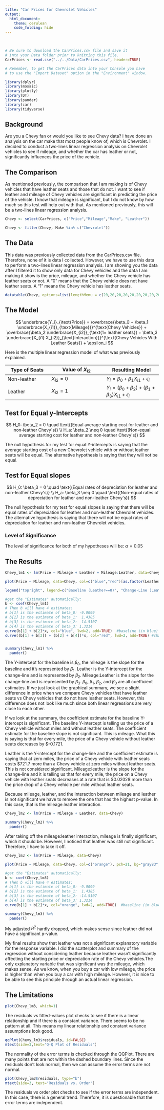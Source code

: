 ```yaml
---
title: "Car Prices for Chevrolet Vehicles"
output: 
  html_document:
    theme: cerulean
    code_folding: hide
---
```


<br>

```r
# Be sure to download the CarPrices.csv file and save it
# into your Data folder prior to knitting this file.
CarPrices <- read.csv("../../Data/CarPrices.csv", header=TRUE)

# Remember, to get the CarPrices data into your Console you have
# to use the "Import Dataset" option in the "Environment" window.

library(dplyr)
library(mosaic)
library(plotly)
library(DT)
library(pander)
library(car)
library(tidyverse)

```

## Background

Are you a Chevy fan or would you like to see Chevy data? I have done an analysis on the car make that most people know of, which is Chevrolet. I decided to conduct a two-lines linear regression analysis on Chevrolet vehicles to see if mileage, and whether the car has leather or not, significantly influences the price of the vehicle.


## The Comparison

As mentioned previously, the comparison that I am making is of Chevy vehicles that have leather seats and those that do not. I want to see if leather and mileage of Chevy vehicles are significant in predicting the price of the vehicle. I know that mileage is significant, but I do not know by how much so this test will help out with that. As mentioned previously, this will be a two-lines linear regression analysis.

```r

Chevy <- select(CarPrices, c("Price","Mileage","Make", "Leather"))

Chevy <- filter(Chevy, Make %in% c("Chevrolet"))


```

## The Data

This data was previously collected data from the CarPrices.csv file. Therefore, none of it is data I collected. However, we have to use this data to perform a two-lines linear regression analysis. I am showing you the data after I filtered it to show only data for Chevy vehicles and the data I am making it show is the price, mileage, and whether the Chevy vehicle has leather seats or not. A "0" means that the Chevy vehicle does not have leather seats. A "1" means the Chevy vehicle has leather seats. 

```r
datatable(Chevy, options=list(lengthMenu = c(20,20,20,20,20,20,20,20,20,20,20,20,20,20,20,20)), extensions="Responsive")

```

## The Model

$$
  \underbrace{Y_i}_{\text{Price}} = \overbrace{\beta_0 + \beta_1 \underbrace{X_{i1}}_{\text{Mileage}}}^{\text{Chevy Vehicles}} + \overbrace{\beta_2 \underbrace{X_{i2}}_{\text{1= leather seats}} + \beta_3 \underbrace{X_{i1} X_{i2}}_{\text{Interaction}}}^{\text{Chevy Vehicles With Leather Seats}} + \epsilon_i
$$

Here is the multiple linear regression model of what was previously explained.




<center>

| Type of Seats | Value of $X_{i2}$ | Resulting Model   |
|---------------|-------------------|-------------------|
| Non-leather   | $X_{i2} = 0$      | $Y_i = \beta_0 + \beta_1 X_{i1} + \epsilon_i$ |
| Leather       | $X_{i2} = 1$      | $Y_i = (\beta_0 + \beta_2) + (\beta_1 + \beta_3) X_{i1} + \epsilon_i$ |

</center>

## Test for Equal y-Intercepts

$$
  H_0: \beta_2 = 0 \quad \text{(Equal average starting cost for leather and non-leather Chevy's)} \\
  H_a: \beta_2 \neq 0 \quad \text{(Non-equal average starting cost for leather and non-leather Chevy's)}
$$

The null hypothesis for my test for equal Y-intercepts is saying that the average starting cost of a new Chevrolet vehicle with or without leather seats will be equal. The alternative hypothesis is saying that they will not be equal.

## Test for Equal slopes

$$
  H_0: \beta_3 = 0 \quad \text{(Equal rates of depreciation for leather and non-leather Chevy's)} \\
  H_a: \beta_3 \neq 0 \quad \text{(Non-equal rates of depreciation for leather and non-leather Chevy's)}
$$

The null hypothesis for my test for equal slopes is saying that there will be equal rates of depreciation for leather and non-leather Chevrolet vehicles. The alternative hypothesis is saying that there will not be equal rates of depreciation for leather and non-leather Chevrolet vehicles.

### Level of Significance

The level of significance for both of my hypotheses will be: $\alpha=0.05$

## The Results

```r
Chevy_lm1 <- lm(Price ~ Mileage + Leather + Mileage:Leather, data=Chevy)

plot(Price ~ Mileage, data=Chevy, col=c("blue","red")[as.factor(Leather)], pch=21, bg="gray83", main="Price of Chevy Vehicles Based on \n Mileage and If They're Leather Equipped", cex.main=1)

legend("topright", legend=c("Baseline (Leather==0)", "Change-Line (Leather==1)"), bty="n", lty=1, col=c("blue","red"), cex=0.8)

#get the "Estimates" automatically:
b <- coef(Chevy_lm1)
# Then b will have 4 estimates:
# b[1] is the estimate of beta_0: -9.0099
# b[2] is the estimate of beta_1:  1.4385
# b[3] is the estimate of beta_2: -14.5107
# b[4] is the estimate of beta_3: 1.3214
curve(b[1] + b[2]*x, col="blue", lwd=2, add=TRUE)  #baseline (in blue)
curve((b[1] + b[3]) + (b[2] + b[4])*x, col="red", lwd=2, add=TRUE) #changed line (in red)



```

```r
summary(Chevy_lm1) %>%
  pander()

```

The Y-intercept for the baseline is $\beta_0$, the mileage is the slope for the baseline and it's represented by $\beta_1$. Leather is the Y-intercept for the change-line and is represented by $\beta_2$. Mileage:Leather is the slope for the change-line and is represented by $\beta_3$. $\beta_0$, $\beta_1$, $\beta_2$, and $\beta_3$ are all coefficient estimates. If we just look at the graphical summary, we see a slight difference in price when we compare Chevy vehicles that have leather seats vs Chevy vehicles that do not have leather seats. However, this difference does not look like much since both linear regressions are very close to each other.

If we look at the summary, the coefficient estimate for the baseline Y-intercept is significant. The baseline Y-intercept is telling us the price of a Chevy vehicle without miles and without leather seats. The coefficient estimate for the baseline slope is not significant. This is mileage. What this is saying is that for every mile, the price of a Chevy vehicle without leather seats decreases by $-0.1721.

Leather is the Y-intercept for the change-line and the coefficient estimate is saying that at zero miles, the price of a Chevy vehicle with leather seats costs $721.7 more than a Chevy vehicle at zero miles without leather seats. This is not considered significant. Mileage:leather is the slope for the change-line and it is telling us that for every mile, the price on a Chevy vehicle with leather seats decreases at a rate that is $0.02028 more than the price drop of a Chevy vehicle per mile without leather seats.    

Because mileage, leather, and the interaction between mileage and leather is not significant we have to remove the one that has the highest p-value. In this case, that is the mileage:leather interaction.
```r
Chevy_lm2 <- lm(Price ~ Mileage + Leather, data=Chevy)

summary(Chevy_lm2) %>%
  pander()

```

After taking off the mileage:leather interaction, mileage is finally significant, which it should be. However, I noticed that leather was still not significant. Therefore, I have to take it off. 

```r
Chevy_lm3 <- lm(Price ~ Mileage, data=Chevy)

plot(Price ~ Mileage, data=Chevy, col=c("orange"), pch=21, bg="gray83", main="Price of Chevy Vehicles Based on Mileage", cex.main=1)

#get the "Estimates" automatically:
b <- coef(Chevy_lm3)
# Then b will have 4 estimates:
# b[1] is the estimate of beta_0: -9.0099
# b[2] is the estimate of beta_1:  1.4385
# b[3] is the estimate of beta_2: -14.5107
# b[4] is the estimate of beta_3: 1.3214
curve(b[1] + b[2]*x, col="orange", lwd=2, add=TRUE)  #baseline (in blue)

```

```r
summary(Chevy_lm3) %>%
  pander()

```

My adjusted $R^2$ hardly dropped, which makes sense since leather did not have a significant p-value.

My final results show that leather was not a significant explanatory variable for the response variable. I did the scatterplot and summary of the regression without considering leather because leather wasn't significantly affecting the starting price or depreciation rate of the Chevy vehicles.The only explanatory variable that was significant was the mileage, which makes sense. As we know, when you buy a car with low mileage, the price is higher than when you buy a car with high mileage. However, it is nice to be able to see this principle through an actual linear regression. 

## The Limitations

```r
plot(Chevy_lm3, which=1)

```

The residuals vs fitted-values plot checks to see if there is a linear relationship and if there is a constant variance. There seems to be no pattern at all. This means my linear relationship and constant variance assumptions look good. 

```r
qqPlot(Chevy_lm3$residuals, id=FALSE)
mtext(side=3,text="Q-Q Plot of Residuals")

```

The normality of the error terms is checked through the QQPlot. There are many points that are not within the dashed boundary lines. Since the residuals don't look normal, then we can assume the error terms are not normal. 

```r
plot(Chevy_lm3$residuals, type="b")
mtext(side=3, text="Residuals vs. Order")

```

The residuals vs order plot checks to see if the error terms are independent. In this case, there is a general trend. Therefore, it is questionable that the error terms are independent.


